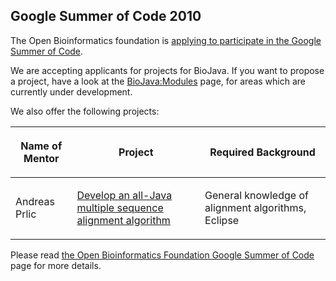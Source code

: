 == Google Summer of Code 2010 ==

The Open Bioinformatics foundation is [http://www.open-bio.org/wiki/Google_Summer_of_Code applying to participate in the Google Summer of Code].

We are accepting applicants for projects for BioJava. If you want to propose a project, have a look at the [[BioJava:Modules]] page, for areas which are currently under development.

We also offer the following projects:

{| class="wikitable"
|-
! Name of Mentor
! Project
! Required Background
|-
| Andreas Prlic
| [[GOSC2010:MSA|Develop an all-Java multiple sequence alignment algorithm]]
| General knowledge of alignment algorithms, Eclipse
|}

Please read [http://www.open-bio.org/wiki/Google_Summer_of_Code the Open Bioinformatics Foundation Google Summer of Code] page for more details.